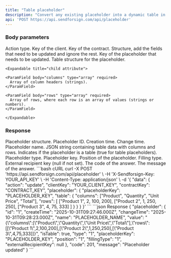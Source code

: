 ```yaml
---
title: "Table placeholder"
description: "Convert any existing placeholder into a dynamic table in a HTML contract."
api: 'POST https://api.sendforsign.com/api/placeholder'
---
```


### Body parameters

<ParamField body="data" type="object" required>

  <Expandable title="child attribute">

<ParamField body="action" type="string" required>
  Action type.
</ParamField>

<ParamField body="clientKey" type="string" required>
  Key of the client.
</ParamField>

<ParamField body="contractKey" type="string" required>
  Key of the contract.
</ParamField>

<ParamField body="placeholder" type="object" required>
  Structure, add the fields that need to be updated and ignore the rest.

  <Expandable title="child attribute">

  <ParamField body="placeholderKey" type="string" required>
    Key of the placeholder that needs to be updated.
  </ParamField>

  <ParamField body="table" type="object" required>
    Table structure for the placeholder.

    <Expandable title="child attribute">

    <ParamField body="columns" type="array" required>
      Array of column headers (strings).
    </ParamField>

    <ParamField body="rows" type="array" required>
      Array of rows, where each row is an array of values (strings or numbers).
    </ParamField>

    </Expandable>

  </ParamField>

  </Expandable>

</ParamField>

  </Expandable>

</ParamField>

### Response

  <ResponseField name="placeholder" type="object">
    Placeholder structure.

  <Expandable title="child attribute">

  <ResponseField name="id" type="string">
    Placeholder ID.
  </ResponseField>

  <ResponseField name="createTime" type="string">
    Creation time.
  </ResponseField>

  <ResponseField name="changeTime" type="string">
    Change time.
  </ResponseField>

  <ResponseField name="name" type="string">
    Placeholder name.
  </ResponseField>

  <ResponseField name="value" type="string">
    JSON string containing table data with columns and rows.
  </ResponseField>

  <ResponseField name="isTable" type="boolean">
    Indicates if the placeholder is a table (true for table placeholders).
  </ResponseField>

  <ResponseField name="type" type="string">
    Placeholder type.
  </ResponseField>

  <ResponseField name="placeholderKey" type="string">
    Placeholder key.
  </ResponseField>

  <ResponseField name="position" type="string">
    Position of the placeholder.
  </ResponseField>

  <ResponseField name="fillingType" type="string">
    Filling type.
  </ResponseField>

  <ResponseField name="externalRecipientKey" type="string">
    External recipient key (null if not set).
  </ResponseField>

  </Expandable>

  </ResponseField>

<ResponseField name="code" type="number">
  The code of the answer.
</ResponseField>

<ResponseField name="message" type="string">
  The message of the answer.
</ResponseField>

<RequestExample>
```bash cURL
curl -X POST 'https://api.sendforsign.com/api/placeholder' \
     -H 'X-Sendforsign-Key: YOUR_API_KEY' \
     -H 'Content-Type: application/json' \
     -d '{
    "data": {
        "action": "update",
        "clientKey": "YOUR_CLIENT_KEY",
        "contractKey": "CONTRACT_KEY",
        "placeholder": {
            "placeholderKey": "PLACEHOLDER_KEY",
            "table": {
                "columns": ["Product", "Quantity", "Unit Price", "Total"],
                "rows": [
                    ["Product 1", 2, 100, 200],
                    ["Product 2", 1, 250, 250],
                    ["Product 3", 4, 75, 333]
                ]
            }
        }
    }
}'
```
</RequestExample>

<ResponseExample>
```json Response
{
    "placeholder": {
        "id": "1",
        "createTime": "2025-10-31T09:27:46.000Z",
        "changeTime": "2025-10-31T09:28:23.000Z",
        "name": "PLACEHOLDER_NAME",
        "value": "{\"columns\":[\"Product\",\"Quantity\",\"Unit Price\",\"Total\"],\"rows\":[[\"Product 1\",2,100,200],[\"Product 2\",1,250,250],[\"Product 3\",4,75,333]]}",
        "isTable": true,
        "type": "1",
        "placeholderKey": "PLACEHOLDER_KEY",
        "position": "1",
        "fillingType": "1",
        "externalRecipientKey": null
    },
    "code": 201,
    "message": "Placeholder updated"
}
```
</ResponseExample>

